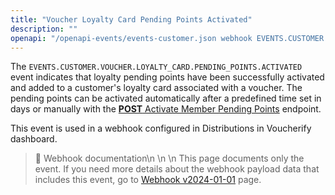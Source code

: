```yaml
---
title: "Voucher Loyalty Card Pending Points Activated"
description: ""
openapi: "/openapi-events/events-customer.json webhook EVENTS.CUSTOMER.VOUCHER.LOYALTY_CARD.PENDING_POINTS.ACTIVATED"
---
```


The `EVENTS.CUSTOMER.VOUCHER.LOYALTY_CARD.PENDING_POINTS.ACTIVATED` event indicates that loyalty pending points have been successfully activated and added to a customer's loyalty card associated with a voucher. The pending points can be activated automatically after a predefined time set in days or manually with the [**POST** Activate Member Pending Points](ref:activate-member-pending-points) endpoint.

This event is used in a webhook configured in Distributions in Voucherify dashboard.

> 📘 Webhook documentation\n
>\n
>\n This page documents only the event. If you need more details about the webhook payload data that includes this event, go to [Webhook v2024-01-01](/api-reference/introduction-to-webhooks "Introduction to webhooks v2024-01-01") page.